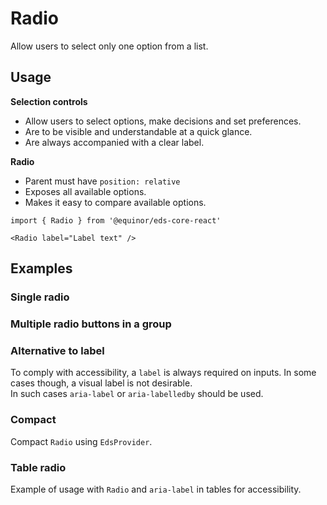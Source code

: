 
# Radio

Allow users to select only one option from a list.

<Links 
    ariaUrl="https://www.w3.org/WAI/ARIA/apg/patterns/radiobutton/"
    figmaUrl="https://www.figma.com/file/0bGXR2sCwMVSDNyyzu5BXrO5/UI%E2%80%94User-Interface?node-id=18442%3A38197"
    documentationUrl="https://eds.equinor.com/0b0c666ab/p/028476-selection-controls/b/86826a"
    sourceUrl="https://github.com/equinor/design-system/blob/develop/packages/eds-core-react/src/components/Radio/Radio.tsx"
    npmUrl="https://www.npmjs.com/package/@equinor/eds-core-react"
/>

<Story id="inputs-selection-controls-radio--introduction" />
<PropsTable />

## Usage

**Selection controls**

<ul>
    <li>Allow users to select options, make decisions and set preferences.</li>
    <li>Are to be visible and understandable at a quick glance.</li>
    <li>Are always accompanied with a clear label.</li>
</ul>

**Radio**

<ul>
    <li>Parent must have <code>position: relative</code></li>
    <li>Exposes all available options.</li>
    <li>Makes it easy to compare available options.</li>
</ul>

```tsx
import { Radio } from '@equinor/eds-core-react'

<Radio label="Label text" />
```

## Examples

### Single radio

<Story id="inputs-selection-controls-radio--single-radio" />

### Multiple radio buttons in a group

<Story id="inputs-selection-controls-radio--grouped-radio" />

### Alternative to label

To comply with accessibility, a `label` is always required on inputs. In some cases though, a visual label is not desirable. <br />
In such cases `aria-label` or `aria-labelledby` should be used.

<Story id="inputs-selection-controls-radio--alternative-to-label" />

### Compact

Compact `Radio` using `EdsProvider`.

<Story id="inputs-selection-controls-radio--compact" />

### Table radio

Example of usage with `Radio` and `aria-label` in tables for accessibility.

<Story id="inputs-selection-controls-radio--table-radio" />